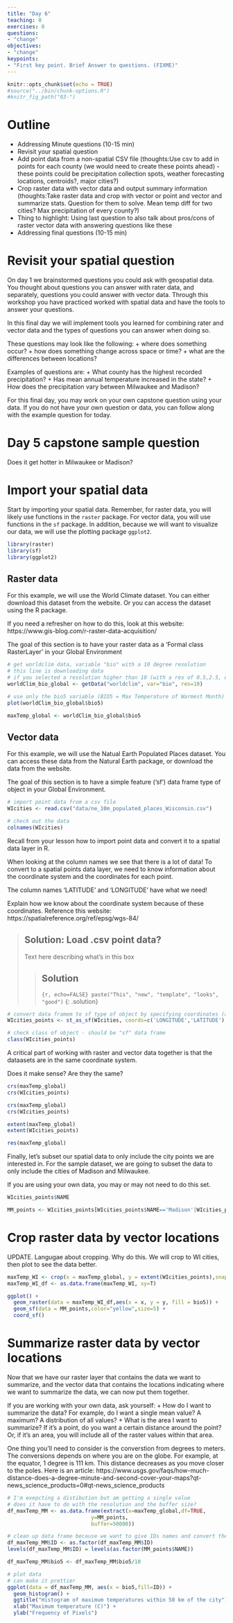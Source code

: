 ```yaml
---
title: "Day 6"
teaching: 0
exercises: 0
questions:
- "change"
objectives:
- "change"
keypoints:
- "First key point. Brief Answer to questions. (FIXME)"
---
```


```r
knitr::opts_chunk$set(echo = TRUE)
#source("../bin/chunk-options.R")
#knitr_fig_path("03-")
```

# Outline
- Addressing Minute questions (10-15 min)
- Revisit your spatial question
- Add point data from a non-spatial CSV file (thoughts:Use csv to add in points for each county (we would need to create these points ahead) - these points could be precipitation collection spots, weather forecasting locations, centroids?, major cities?)
- Crop raster data with vector data and output summary information (thoughts:Take raster data and crop with vector or point and vector and summarize stats.  Question for them to solve.  Mean temp diff for two cities?  Max precipitation of every county?)
- Thing to highlight: Using last question to also talk about pros/cons of raster vector data with answering questions like these
- Addressing final questions (10-15 min)


# Revisit your spatial question

On day 1 we brainstormed questions you could ask with geospatial data. You thought about questions you can answer with rater data, and separately, questions you could answer with vector data. Through this workshop you have practiced worked with spatial data and have the tools to answer your questions.

In this final day we will implement tools you learned for combining rater and vector data and the types of questions you can answer when doing so.

These questions may look like the following:
+ where does something occur?
+ how does something change across space or time?
+ what are the differences between locations?

Examples of questions are:
+ What county has the highest recorded precipitation?
+ Has mean annual temperature increased in the state?
+ How does the precipitation vary between Milwaukee and Madison?

For this final day, you may work on your own capstone question using your data. If you do not have your own question or data, you can follow along with the example question for today.

# Day 5 capstone sample question
Does it get hotter in Milwaukee or Madison?


# Import your spatial data
Start by importing your spatial data. Remember, for raster data, you will likely use functions in the `raster` package. For vector data, you will use functions in the `sf` package. In addition, because we will want to visualize our data, we will use the plotting package `ggplot2`.

```r

library(raster)
library(sf)
library(ggplot2)

```


## Raster data
For this example, we will use the World Climate dataset. You can either download this dataset from the website. Or you can access the dataset using the R package.

If you need a refresher on how to do this, look at this website: https://www.gis-blog.com/r-raster-data-acquisition/ 

The goal of this section is to have your raster data as a 'Formal class RasterLayer' in your Global Environment

```r

# get worldclim data, variable "bio" with a 10 degree resolution
# this line is downloading data
# if you selected a resolution higher than 10 (with a res of 0.5,2.5, or 5) it may take a while to download
worldClim_bio_global <- getData("worldclim", var="bio", res=10)

# use only the bio5 variable (BIO5 = Max Temperature of Warmest Month)
plot(worldClim_bio_global$bio5)

maxTemp_global <- worldClim_bio_global$bio5


```


## Vector data
For this example, we will use the Natual Earth Populated Places dataset. You can access these data from the Natural Earth package, or download the data from the website.

The goal of this section is to have a simple feature ('sf') data frame type of object in your Global Environment.


```r

# import point data from a csv file
WIcities <- read.csv("data/ne_10m_populated_places_Wisconsin.csv")

# check out the data
colnames(WIcities)

```

Recall from your lesson how to import point data and convert it to a spatial data layer in R.

When looking at the column names we see that there is a lot of data! To convert to a spatial points data layer, we need to know information about the coordinate system and the coordinates for each point.

The column names 'LATITUDE' and 'LONGITUDE' have what we need! 

Explain how we know about the coordinate system because of these coordinates.
Reference this website: https://spatialreference.org/ref/epsg/wgs-84/ 

> ## Solution: Load .csv point data?
>
> Text here describing what's in this box
>
>
> > ## Solution
> >
> > ```{r, echo=FALSE}
> > paste("This", "new", "template", "looks", "good")
> > ```
> {: .solution}

```r

# convert data framem to sf type of object by specifying coordinates (as xy) and the projection as a crs
WIcities_points <- st_as_sf(WIcities, coords=c('LONGITUDE','LATITUDE'), crs=crs(maxTemp_global))

# check class of object - should be "sf" data frame
class(WIcities_points)


```

A critical part of working with raster and vector data together is that the dataasets are in the same coordinate system. 

Does it make sense? Are they the same?

```r

crs(maxTemp_global)
crs(WIcities_points)

crs(maxTemp_global)
crs(WIcities_points)

extent(maxTemp_global)
extent(WIcities_points)

res(maxTemp_global)

```



Finally, let's subset our spatial data to only include the city points we are interested in. For the sample dataset, we are going to subset the data to only include the cities of Madison and Milwaukee.

If you are using your own data, you may or may not need to do this set.

```r

WIcities_points$NAME

MM_points <- WIcities_points[WIcities_points$NAME=='Madison'|WIcities_points$NAME=='Milwaukee',]

```

# Crop raster data by vector locations

UPDATE. Langugae about cropping. Why do this. We will crop to WI cities, then plot to see the data better.

```r

maxTemp_WI <- crop(x = maxTemp_global, y = extent(WIcities_points),snap="out")
maxTemp_WI_df <- as.data.frame(maxTemp_WI, xy=T)

ggplot() +
  geom_raster(data = maxTemp_WI_df,aes(x = x, y = y, fill = bio5)) + 
  geom_sf(data = MM_points,color="yellow",size=5) + 
  coord_sf()

```


# Summarize raster data by vector locations
Now that we have our raster layer that contains the data we want to summarize, and the vector data that contains the locations indicating where we want to summarize the data, we can now put them together.

If you are working with your own data, ask yourself:
+ How do I want to summarize the data? For example, do I want a single mean value? A maximum? A distribution of all values?
+ What is the area I want to summarize? If it's a point, do you want a certain distance around the point? Or, if it's an area, you will include all of the raster values within that area.

One thing you'll need to consider is the converstion from degrees to meters. The conversions depends on where you are on the globe. For example, at the equator, 1 degree is 111 km. This distance decreases as you move closer to the poles. Here is an article: https://www.usgs.gov/faqs/how-much-distance-does-a-degree-minute-and-second-cover-your-maps?qt-news_science_products=0#qt-news_science_products 

```r

# I'm exepcting a distibution but am getting a single value
# does it have to do with the resolution and the buffer size?
df_maxTemp_MM <- as.data.frame(extract(x=maxTemp_global,df=TRUE,
                           y=MM_points,
                           buffer=50000))

# clean up data frame because we want to give IDs names and convert the temperature data
df_maxTemp_MM$ID <- as.factor(df_maxTemp_MM$ID)
levels(df_maxTemp_MM$ID) = levels(as.factor(MM_points$NAME))

df_maxTemp_MM$bio5 <- df_maxTemp_MM$bio5/10

# plot data
# can make it prettier 
ggplot(data = df_maxTemp_MM, aes(x = bio5,fill=ID)) + 
  geom_histogram() +
  ggtitle("Histogram of maximum temperatures within 50 km of the city") +
  xlab("Maximum temperature (C)") + 
  ylab("Frequency of Pixels")

```



